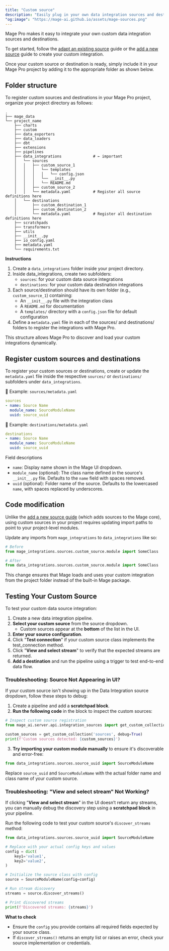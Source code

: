 ```yaml
---
title: "Custom source"
description: "Easily plug in your own data integration sources and destinations with Mage Pro."
"og:image": "https://mage-ai.github.io/assets/mage-sources.png"
---
```



<ProOnly source="data-integration" />

Mage Pro makes it easy to integrate your own custom data integration sources and destinations.

To get started, follow the [adapt an existing source](/contributing/data-integrations/adapt-existing-source) guide or the [add a new source](/contributing/data-integrations/add-new-source) guide to create your custom integration.

Once your custom source or destination is ready, simply include it in your Mage Pro project by adding it to the appropriate folder as shown below.

## Folder structure
To register custom sources and destinations in your Mage Pro project, organize your project directory as follows:

```
.
├── mage_data
└── project_name
    ├── charts
    ├── custom
    ├── data_exporters
    ├── data_loaders
    ├── dbt
    ├── extensions
    ├── pipelines
    ├── data_integrations              # ← important
    │   └── sources
    │   │   ├── custom_source_1
    │   │   │   └── templates
    │   │   │   │   └── config.json
    │   │   │   └── __init__.py
    │   │   │   └── README.md
    │   │   ├── custom_source_2
    │   │   └── metadata.yaml          # Register all source definitions here
    │   └── destinations
    │       ├── custom_destination_1
    │       ├── custom_destination_2
    │       └── metadata.yaml          # Register all destination definitions here
    ├── scratchpads
    ├── transformers
    ├── utils
    ├── __init__.py
    ├── io_config.yaml
    ├── metadata.yaml
    └── requirements.txt
```
**Instructions**
1. Create a `data_integrations` folder inside your project directory.
2. Inside data_integrations, create two subfolders:
    * `sources`: for your custom data source integrations
    * `destinations`: for your custom data destination integrations
3. Each source/destination should have its own folder (e.g., `custom_source_1`) containing:
    * An `__init__.py` file with the integration class
    * A `README.md` for documentation
    * A `templates/` directory with a `config.json` file for default configuration
4. Define a `metadata.yaml` file in each of the sources/ and destinations/ folders to register the integrations with Mage Pro.

This structure allows Mage Pro to discover and load your custom integrations dynamically.

## Register custom sources and destinations

To register your custom sources or destinations, create or update the `metadata.yaml` file inside the
respective `sources/` or `destinations/` subfolders under `data_integrations`.

📘 Example: `sources/metadata.yaml`
```yaml
sources
- name: Source Name
  module_name: SourceModuleName
  uuid: source_uuid
```

📘 Example: `destinations/metadata.yaml`
```yaml
destinations
- name: Source Name
  module_name: SourceModuleName
  uuid: source_uuid
```

Field descriptions
* `name`: Display name shown in the Mage UI dropdown.
* `module_name` (optional): The class name defined in the source's `__init__.py` file. Defaults to the `name` field with spaces removed.
* `uuid` (optional): Folder name of the source. Defaults to the lowercased `name`, with spaces replaced by underscores.

## Code modification
Unlike the [add a new source guide](/contributing/data-integrations/add-new-source) (which adds sources to the Mage core),
using custom sources in your project requires updating import paths to point to your project-level modules.

Update any imports from `mage_integrations` to `data_integrations` like so:

```python
# Before
from mage_integrations.sources.custom_source.module import SomeClass

# After
from data_integrations.sources.custom_source.module import SomeClass
```

This change ensures that Mage loads and uses your custom integration from the project folder instead of the built-in Mage package.


## Testing Your Custom Source
To test your custom data source integration:
1. Create a new data integration pipeline.
2. **Select your custom source** from the source dropdown.
    * Custom sources appear at the **bottom** of the list in the UI.
3. **Enter your source configuration**.
4. Click "**Test connection**" if your custom source class implements the test_connection method.
5. Click "**View and select stream**" to verify that the expected streams are returned.
6. **Add a destination** and run the pipeline using a trigger to test end-to-end data flow.


### Troubleshooting: Source Not Appearing in UI?

If your custom source isn't showing up in the Data Integration source dropdown, follow these steps to debug:
1. Create a pipeline and add a **scratchpad block**.
2. **Run the following code** in the block to inspect the custom sources:
```python
# Inspect custom source registration
from mage_ai.server.api.integration_sources import get_custom_collection

custom_sources = get_custom_collection('sources', debug=True)
print(f'Custom sources detected: {custom_sources}')
```
3. **Try importing your custom module manually** to ensure it's discoverable and error-free:
```python
from data_integrations.sources.source_uuid import SourceModuleName
```
Replace `source_uuid` and `SourceModuleName` with the actual folder name and class name of your custom source.

### Troubleshooting: "View and select stream" Not Working?
If clicking "**View and select stream**" in the UI doesn’t return any streams, you can manually debug the discovery step using a **scratchpad block** in your pipeline.

Run the following code to test your custom source's `discover_streams` method:
```python
from data_integrations.sources.source_uuid import SourceModuleName

# Replace with your actual config keys and values
config = dict(
    key1='value1',
    key2='value2',
)

# Initialize the source class with config
source = SourceModuleName(config=config)

# Run stream discovery
streams = source.discover_streams()

# Print discovered streams
print(f'Discovered streams: {streams}')
```
**What to check**
* Ensure the `config` you provide contains all required fields expected by your source class.
* If `discover_streams()` returns an empty list or raises an error, check your source implementation or credentials.
